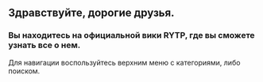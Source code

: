 =='''Здравствуйте, дорогие друзья.'''==

===Вы находитесь на официальной вики RYTP, где вы сможете узнать все о нем.===

Для навигации воспользуйтесь верхним меню с категориями, либо поиском.